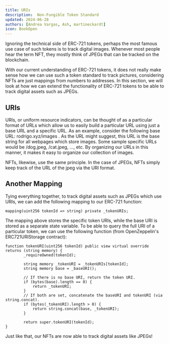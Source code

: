 ```yaml
---
title: URIs
description:  Non-Fungible Token Standard
updated: 2024-06-28
authors: [Andrea Vargas, Ash, martineckardt]
icon: BookOpen
---
```

Ignoring the technical side of ERC-721 tokens, perhaps the most famous use case of such tokens is to track digital images. Whenever most people hear the term NFT, they mostly think of JPEGs that can be tracked on the blockchain. 

With our current understanding of ERC-721 tokens, it does not really make sense how we can use such a token standard to track pictures, considering NFTs are just mappings from numbers to addresses. In this section, we will look at how we can extend the functionality of ERC-721 tokens to be able to track digital assets such as JPEGs.

## URIs

URIs, or uniform resource indicators, can be thought of as a particular format of URLs which allow us to easily build a particular URL using just a base URL and a specific URL. As an example, consider the following base URL: rodrigo.xyz/images . As the URL might suggest, this URL is the base string for all webpages which store images. Some sample specific URLs would be /dog.jpeg, /cat.jpeg, ..., etc. By organizing our URLs in this manner, it makes it easy to organize our collection of images. 

NFTs, likewise, use the same principle. In the case of JPEGs, NFTs simply keep track of the URL of the jpeg via the URI format.

## Another Mapping

Tying everything together, to track digital assets such as JPEGs which use URIs, we can add the following mapping to our ERC-721 function:

```solidity
mapping(uint256 tokenId => string) private _tokenURIs;
```

The mapping above stores the specific token URIs, while the base URI is stored as a separate state variable. To be able to query the full URI of a particular token, we can use the following function (from OpenZeppelin's ERC721URIStorage contract):

```solidity
function tokenURI(uint256 tokenId) public view virtual override returns (string memory) {
        _requireOwned(tokenId);
​
        string memory _tokenURI = _tokenURIs[tokenId];
        string memory base = _baseURI();
​
        // If there is no base URI, return the token URI.
        if (bytes(base).length == 0) {
            return _tokenURI;
        }
        // If both are set, concatenate the baseURI and tokenURI (via string.concat).
        if (bytes(_tokenURI).length > 0) {
            return string.concat(base, _tokenURI);
        }
​
        return super.tokenURI(tokenId);
}
```

Just like that, our NFTs are now able to track digital assets like JPEGs!